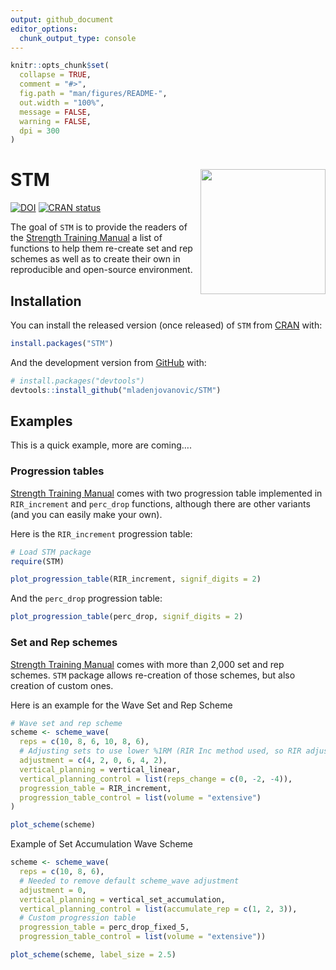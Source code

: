 ```yaml
---
output: github_document
editor_options: 
  chunk_output_type: console
---
```


<!-- README.md is generated from README.Rmd. Please edit that file -->

```r
knitr::opts_chunk$set(
  collapse = TRUE,
  comment = "#>",
  fig.path = "man/figures/README-",
  out.width = "100%",
  message = FALSE,
  warning = FALSE,
  dpi = 300
)
```

# STM <img src="man/figures/logo.png" align="right" width="200" />

<!-- badges: start -->
[![DOI](https://zenodo.org/badge/307629379.svg)](https://zenodo.org/badge/latestdoi/307629379)
[![CRAN status](https://www.r-pkg.org/badges/version/STM)](https://CRAN.R-project.org/package=STM)
<!-- badges: end -->

The goal of `STM` is to provide the readers of the [Strength Training Manual](https://amzn.to/3owbBr6) a list of functions to help them re-create set and rep schemes as well as to create their own in reproducible and open-source environment. 

## Installation

You can install the released version (once released) of `STM` from [CRAN](https://CRAN.R-project.org) with:

``` r
install.packages("STM")
```

And the development version from [GitHub](https://github.com/) with:

``` r
# install.packages("devtools")
devtools::install_github("mladenjovanovic/STM")
```

## Examples

This is a quick example, more are coming....

### Progression tables

[Strength Training Manual](https://amzn.to/3owbBr6) comes with two progression table implemented in `RIR_increment` and `perc_drop` functions, although there are other variants (and you can easily make your own). 

Here is the `RIR_increment` progression table:

```r
# Load STM package
require(STM)

plot_progression_table(RIR_increment, signif_digits = 2)
```

And the `perc_drop` progression table:

```r
plot_progression_table(perc_drop, signif_digits = 2)
```

### Set and Rep schemes

[Strength Training Manual](https://amzn.to/3owbBr6) comes with more than 2,000 set and rep schemes. `STM` package allows re-creation of those schemes, but also creation of custom ones. 

Here is an example for the Wave Set and Rep Scheme

```r
# Wave set and rep scheme
scheme <- scheme_wave(
  reps = c(10, 8, 6, 10, 8, 6),
  # Adjusting sets to use lower %1RM (RIR Inc method used, so RIR adjusted)
  adjustment = c(4, 2, 0, 6, 4, 2),
  vertical_planning = vertical_linear,
  vertical_planning_control = list(reps_change = c(0, -2, -4)),
  progression_table = RIR_increment,
  progression_table_control = list(volume = "extensive")
)

plot_scheme(scheme)
```

Example of Set Accumulation Wave Scheme

```r
scheme <- scheme_wave(
  reps = c(10, 8, 6),
  # Needed to remove default scheme_wave adjustment
  adjustment = 0,
  vertical_planning = vertical_set_accumulation,
  vertical_planning_control = list(accumulate_rep = c(1, 2, 3)),
  # Custom progression table
  progression_table = perc_drop_fixed_5,
  progression_table_control = list(volume = "extensive"))

plot_scheme(scheme, label_size = 2.5)
```


